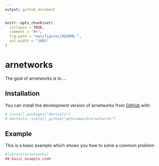 ```yaml
---
output: github_document
---
```


<!-- README.md is generated from README.Rmd. Please edit that file -->

```r
knitr::opts_chunk$set(
  collapse = TRUE,
  comment = "#>",
  fig.path = "man/figures/README-",
  out.width = "100%"
)
```

# arnetworks

The goal of arnetworks is to ...

## Installation

You can install the development version of arnetworks from [GitHub](https://github.com/) with:

``` r
# install.packages("devtools")
# devtools::install_github("peterwmacd/arnetworks")
```

## Example

This is a basic example which shows you how to solve a common problem

```r
#library(arnetworks)
## basic example code


```
